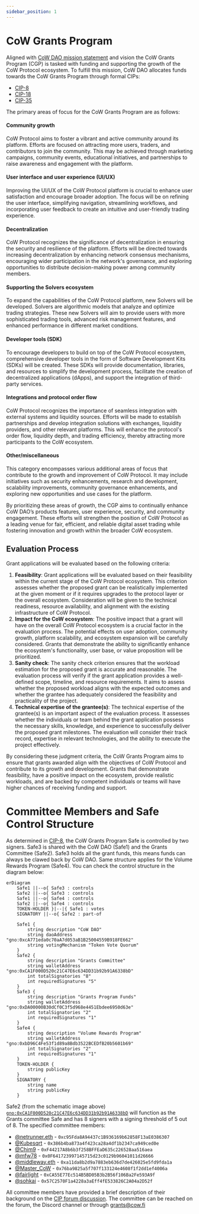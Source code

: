 ```yaml
---
sidebar_position: 1
---
```


# CoW Grants Program

Aligned with [CoW DAO mission statement](/governance/mission) and vision the CoW Grants Program (CGP) is tasked with funding and supporting the growth of the CoW Protocol ecosystem. To fulfill this mission, CoW DAO allocates funds towards the CoW Grants Program through formal CIPs:

- [CIP-8](https://snapshot.org/#/cow.eth/proposal/0xdc641be107f139753cea051f1bacb8b74b915713a95306c3994f5e03e20d6bef)
- [CIP-18](https://snapshot.org/#/cow.eth/proposal/0x1b152ae847d003034e84b796ac153ab3549f69891cef49c5d915ee5930c0b256)
- [CIP-35](https://snapshot.org/#/cow.eth/proposal/0x1ce26799df80625cb8de5e985920b5f50e890290da03776bdd934e8bd03d9014)

The primary areas of focus for the CoW Grants Program are as follows:

#### Community growth

CoW Protocol aims to foster a vibrant and active community around its platform.
Efforts are focused on attracting more users, traders, and contributors to join the community.
This may be achieved through marketing campaigns, community events, educational initiatives, and partnerships to raise awareness and engagement with the platform.

#### User interface and user experience (UI/UX)

Improving the UI/UX of the CoW Protocol platform is crucial to enhance user satisfaction and encourage broader adoption.
The focus will be on refining the user interface, simplifying navigation, streamlining workflows, and incorporating user feedback to create an intuitive and user-friendly trading experience.

#### Decentralization

CoW Protocol recognizes the significance of decentralization in ensuring the security and resilience of the platform.
Efforts will be directed towards increasing decentralization by enhancing network consensus mechanisms, encouraging wider participation in the network's governance, and exploring opportunities to distribute decision-making power among community members.

#### Supporting the Solvers ecosystem

To expand the capabilities of the CoW Protocol platform, new Solvers will be developed.
Solvers are algorithmic models that analyze and optimize trading strategies.
These new Solvers will aim to provide users with more sophisticated trading tools, advanced risk management features, and enhanced performance in different market conditions.

#### Developer tools (SDK)

To encourage developers to build on top of the CoW Protocol ecosystem, comprehensive developer tools in the form of Software Development Kits (SDKs) will be created.
These SDKs will provide documentation, libraries, and resources to simplify the development process, facilitate the creation of decentralized applications (dApps), and support the integration of third-party services.

#### Integrations and protocol order flow

CoW Protocol recognizes the importance of seamless integration with external systems and liquidity sources.
Efforts will be made to establish partnerships and develop integration solutions with exchanges, liquidity providers, and other relevant platforms.
This will enhance the protocol's order flow, liquidity depth, and trading efficiency, thereby attracting more participants to the CoW ecosystem.

#### Other/miscellaneous

This category encompasses various additional areas of focus that contribute to the growth and improvement of CoW Protocol.
It may include initiatives such as security enhancements, research and development, scalability improvements, community governance enhancements, and exploring new opportunities and use cases for the platform.

By prioritizing these areas of growth, the CGP aims to continually enhance CoW DAO’s products features, user experience, security, and community engagement.
These efforts will strengthen the position of CoW Protocol as a leading venue for fair, efficient, and reliable digital asset trading while fostering innovation and growth within the broader CoW ecosystem.

## Evaluation Process

Grant applications will be evaluated based on the following criteria:

1. **Feasibility**: Grant applications will be evaluated based on their feasibility within the current stage of the CoW Protocol ecosystem.
   This criterion assesses whether the proposed grant can be realistically implemented at the given moment or if it requires upgrades to the protocol layer or the overall ecosystem. Consideration will be given to the technical readiness, resource availability, and alignment with the existing infrastructure of CoW Protocol.
2. **Impact for the CoW ecosystem**: The positive impact that a grant will have on the overall CoW Protocol ecosystem is a crucial factor in the evaluation process.
   The potential effects on user adoption, community growth, platform scalability, and ecosystem expansion will be carefully considered.
   Grants that demonstrate the ability to significantly enhance the ecosystem's functionality, user base, or value proposition will be prioritized.
3. **Sanity check**: The sanity check criterion ensures that the workload estimation for the proposed grant is accurate and reasonable.
   The evaluation process will verify if the grant application provides a well-defined scope, timeline, and resource requirements.
   It aims to assess whether the proposed workload aligns with the expected outcomes and whether the grantee has adequately considered the feasibility and practicality of the project.
4. **Technical expertise of the grantee(s)**:  The technical expertise of the grantee(s) is an important aspect of the evaluation process.
  It assesses whether the individuals or team behind the grant application possess the necessary skills, knowledge, and experience to successfully deliver the proposed grant milestones.
  The evaluation will consider their track record, expertise in relevant technologies, and the ability to execute the project effectively.

By considering these judgment criteria, the CoW Grants Program aims to ensure that grants awarded align with the objectives of CoW Protocol and contribute to its growth and development.
Grants that demonstrate feasibility, have a positive impact on the ecosystem, provide realistic workloads, and are backed by competent individuals or teams will have higher chances of receiving funding and support.

# Committee Members and Safe Control Structure

As determined in [CIP-8](https://snapshot.org/#/cow.eth/proposal/0xdc641be107f139753cea051f1bacb8b74b915713a95306c3994f5e03e20d6bef), the CoW Grants Program Safe is controlled by two signers. Safe3 is shared with the CoW DAO (Safe1) and the Grants Committee (Safe2). Safe3 holds all the grant funds, this means funds can always be clawed back by CoW DAO. Same structure applies for the Volume Rewards Program (Safe4). You can check the control structure in the diagram below:
```mermaid
erDiagram
    Safe1 ||--o{ Safe3 : controls
    Safe2 ||--o{ Safe3 : controls
    Safe1 ||--o{ Safe4 : controls
    Safe2 ||--o{ Safe4 : controls
    TOKEN-HOLDER }|--|{ Safe1 : votes
    SIGNATORY ||--o{ Safe2 : part-of

    Safe1 {
        string description "CoW DAO"
        string daoAddress "gno:0xcA771eda0c70aA7d053aB1B25004559B918FE662"
        string votingMechanism "Token Vote Quorum"
    }
    Safe2 {
        string description "Grants Committee"
        string walletAddress "gno:0xCA1F000D520c21C47E6c634DD31b92b91A6338bD"
        int totalSignatories "8"
        int requiredSignatures "5"
    }
    Safe3 {
        string description "Grants Program Funds"
        string walletAddress "gno:0xDA00000B30dCf0C3f5d968e4451Ebdee6950d63e"
        int totalSignatories "2"
        int requiredSignatures "1"
    }
    Safe4 {
        string description "Volume Rewards Program"
        string walletAddress "gno:0xbD96C4Fe53f1d89a8Bdb3522BCEDfB20b5601b69"
        int totalSignatories "2"
        int requiredSignatures "1"
    }
    TOKEN-HOLDER {
        string publicKey
    }
    SIGNATORY {
        string name
        string publicKey
    }
```
Safe2 (from the schematic image above) [`gno:0xCA1F000D520c21C47E6c634DD31b92b91A6338bD`](https://app.safe.global/settings/setup?safe=gno:0xCA1F000D520c21C47E6c634DD31b92b91A6338bD) will function as the Grants committee Safe and has 8 signers with a signing threshold of 5 out of 8. The specified committee members:

- [@netrunner.eth](https://forum.cow.fi/u/netrunner.eth) - `0xc95Fda8A94437c1B936169b62858F13aE0386307`
- [@Kubesqrt](https://forum.cow.fi/u/kubesqrt) - `0x386b4ba873a4f423ca28a4df1b2347ca949ced0e`
- [@Chim9](https://forum.cow.fi/u/chim9) - `0xF44217A8b6b3f258BFFEaD635c226528aa516aea`
- [@mfw78](https://forum.cow.fi/u/mfw78) - `0x0F641723997145715d23c0129b96041011d26666`
- [@middleway.eth](https://forum.cow.fi/u/middleway.eth) - `0xa11da8b2d9a7883eb636d7de426025e5fd9fda1a`
- [@Master_CoW](https://forum.cow.fi/u/Master_CoW) - `0x76ba9825a5f707f133124e4608f1f2dd1ef4006a`
- [@fairlight](https://forum.cow.fi/u/fairlight) - `0xCA55E77Ec514B5BD05B3b2B56f106Ba2Fe593A9f`
- [@sohkai](https://forum.cow.fi/u/sohkai/summary) - `0x57C2570F1a4228a3aEff4fE533826C2A04a2D52f`

All committee members have provided a brief description of their background on the [CIP forum discussion](https://forum.cow.fi/t/cip-draft-cowswap-grants-program-cgp/314).
The committee can be reached on the forum, the Discord channel or through [grants@cow.fi](mailto:grants@cow.fi)
